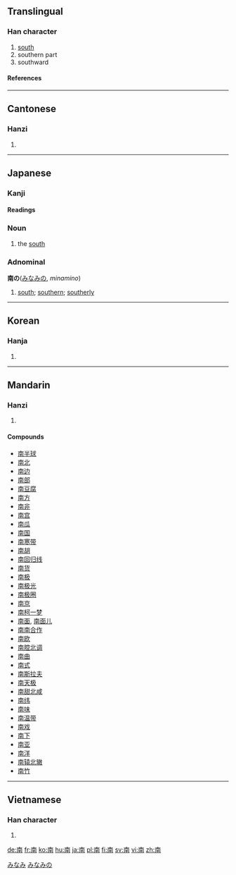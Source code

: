 ==Translingual==
{{Han stroke| The top-most horizontal stroke is done, from left to right.  The top-most vertical stroke is done, from top to bottom.  The left-most vertical stroke is done, from top to bottom.  The horizontal line that's second from the top, the right-most vertical line and the small line at the end of it are done as one stroke, from top-left going clockwise.  The small diagonal stroke on the left is done, from top-left to bottom-right.  The small diagonal stroke on the right is done, from top-right to bottom-left.  The horizontal stroke that's second from the bottom is done, from left to right.  The bottom-most horizontal stroke is done, from left to right.  The remaining vertical stroke is done, from left to right.}}
===Han character===
{{Han char|rad=十|as=07|sn=9|four=4022<sub>7</sub>|canj=十月廿十 (JBTJ)}}
# [[south]]
# southern part
# southward
====References====
{{Han ref|kx=0157.050|dkj=02750|dj=0357.080|hdz=10065.020|uh=5357|ud=21335|bh=AB6E|bd=43886}}
----
==Cantonese==
===Hanzi===
{{yue-hanzi|jyut=|y=naam4}}
# {{defn|Cantonese}}
----
== Japanese ==
[[Category:1000_Japanese_basic_words|みなみ]]
===Kanji===
{{ja-kanji|grade=2|rs=十07}}
====Readings====
{{ja-readings|goon=[[なん]] (nan)|kanyoon=[[な]] (na)|kanon=[[だん]] (dan)|kun=[[みなみ]] (minami)}}

=== Noun ===
{{ja-noun|k|hira=みなみ|rom=minami}}
# the [[south]]

=== Adnominal ===
'''南の'''([[みなみ]]の, ''minamino'')
# [[south]]; [[southern]]; [[southerly]]
[[Category:Japanese adnominals|みなみの]]
----

==Korean==
===Hanja===
{{ko-hanja|hangeul=남|rv=nam|mr=nam}}
# {{defn|Korean}}
----
==Mandarin==
===Hanzi===
{{cmn-hanzi|pin=[[nán]] ([[nan2]]), [[nā]] ([[na1]])|wg=nan<sup>2</sup>}}
# {{defn|Mandarin}}

====Compounds====
*[[南半球]]
*[[南北]]
*[[南边]]
*[[南部]]
*[[南豆腐]]
*[[南方]]
*[[南非]]
*[[南宫]]
*[[南瓜]]
*[[南国]]
*[[南寒带]]
*[[南胡]]
*[[南回归线]]
*[[南货]]
*[[南极]]
*[[南极光]]
*[[南极圈]]
*[[南京]]
*[[南柯一梦]]
*[[南面]], [[南面儿]]
*[[南南合作]]
*[[南欧]]
*[[南腔北调]]
*[[南曲]]
*[[南式]]
*[[南斯拉夫]]
*[[南天极]]
*[[南甜北咸]]
*[[南纬]]
*[[南味]]
*[[南温带]]
*[[南戏]]
*[[南下]]
*[[南亚]]
*[[南洋]]
*[[南辕北辙]]
*[[南竹]]
----
==Vietnamese==
===Han character===
{{vi-hantu|nam}}
# {{defn|Vietnamese}}

[[de:南]]
[[fr:南]]
[[ko:南]]
[[hu:南]]
[[ja:南]]
[[pl:南]]
[[fi:南]]
[[sv:南]]
[[vi:南]]
[[zh:南]]